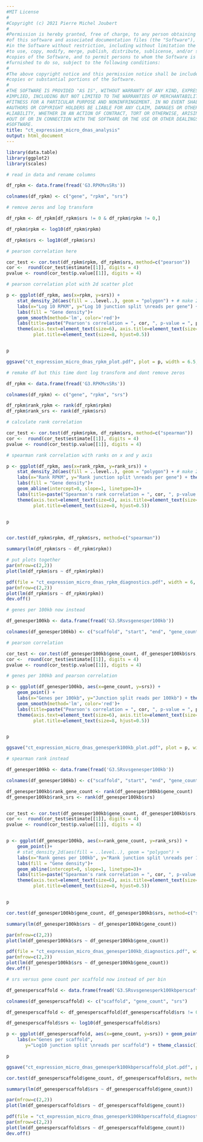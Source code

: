 ```yaml
---
#MIT License
#
#Copyright (c) 2021 Pierre Michel Joubert
#
#Permission is hereby granted, free of charge, to any person obtaining a copy
#of this software and associated documentation files (the "Software"), to deal
#in the Software without restriction, including without limitation the rights
#to use, copy, modify, merge, publish, distribute, sublicense, and/or sell
#copies of the Software, and to permit persons to whom the Software is
#furnished to do so, subject to the following conditions:
#
#The above copyright notice and this permission notice shall be included in all
#copies or substantial portions of the Software.
#
#THE SOFTWARE IS PROVIDED "AS IS", WITHOUT WARRANTY OF ANY KIND, EXPRESS OR
#IMPLIED, INCLUDING BUT NOT LIMITED TO THE WARRANTIES OF MERCHANTABILITY,
#FITNESS FOR A PARTICULAR PURPOSE AND NONINFRINGEMENT. IN NO EVENT SHALL THE
#AUTHORS OR COPYRIGHT HOLDERS BE LIABLE FOR ANY CLAIM, DAMAGES OR OTHER
#LIABILITY, WHETHER IN AN ACTION OF CONTRACT, TORT OR OTHERWISE, ARISING FROM,
#OUT OF OR IN CONNECTION WITH THE SOFTWARE OR THE USE OR OTHER DEALINGS IN THE
#SOFTWARE.
title: "ct_expression_micro_dnas_analysis"
output: html_document
---
```




```r

library(data.table)
library(ggplot2)
library(scales)

# read in data and rename columns

df_rpkm <- data.frame(fread('G3.RPKMvsSRs'))

colnames(df_rpkm) <- c("gene", "rpkm", "srs")

# remove zeros and log transform

df_rpkm <- df_rpkm[df_rpkm$srs != 0 & df_rpkm$rpkm != 0,]

df_rpkm$rpkm <- log10(df_rpkm$rpkm)

df_rpkm$srs <- log10(df_rpkm$srs)

# pearson correlation here

cor_test <- cor.test(df_rpkm$rpkm, df_rpkm$srs, method=c("pearson"))
cor <-  round(cor_test$estimate[[1]], digits = 4)
pvalue <- round(cor_test$p.value[[1]], digits = 4)

# pearson correlation plot with 2d scatter plot

p <- ggplot(df_rpkm, aes(x=rpkm, y=srs)) +
    stat_density_2d(aes(fill = ..level..), geom = "polygon") + # make 2d density plot
    labs(x="Log 10 RPKM", y="Log 10 junction split \nreads per gene") + theme_classic() +
    labs(fill = "Gene density")+
    geom_smooth(method='lm', color='red')+
    labs(title=paste("Pearson's correlation = ", cor, ", p-value = ", pvalue, sep=''))+ # add correlation value to plot
    theme(axis.text=element_text(size=6), axis.title=element_text(size=8), legend.title=element_text(size=8), legend.text=element_text(size=6), 
          plot.title=element_text(size=8, hjust=0.5))


p

ggsave("ct_expression_micro_dnas_rpkm_plot.pdf", plot = p, width = 6.5, height = 3)

```


```r

# remake df but this time dont log transform and dont remove zeros

df_rpkm <- data.frame(fread('G3.RPKMvsSRs'))

colnames(df_rpkm) <- c("gene", "rpkm", "srs")

df_rpkm$rank_rpkm <- rank(df_rpkm$rpkm)
df_rpkm$rank_srs <- rank(df_rpkm$srs)

# calculate rank correlation

cor_test <- cor.test(df_rpkm$rpkm, df_rpkm$srs, method=c("spearman"))
cor <-  round(cor_test$estimate[[1]], digits = 4)
pvalue <- round(cor_test$p.value[[1]], digits = 4)

# spearman rank correlation with ranks on x and y axis

p <- ggplot(df_rpkm, aes(x=rank_rpkm, y=rank_srs)) +
    stat_density_2d(aes(fill = ..level..), geom = "polygon") + # make 2d density plot
    labs(x="Rank RPKM", y="Rank junction split \nreads per gene") + theme_classic() +
    labs(fill = "Gene density")+
    geom_abline(intercept=0, slope=1, linetype=3)+
    labs(title=paste("Spearman's rank correlation = ", cor, ", p-value = ", pvalue, sep=''))+ # paste rank correlation
    theme(axis.text=element_text(size=6), axis.title=element_text(size=8), legend.title=element_text(size=8), legend.text=element_text(size=6), 
          plot.title=element_text(size=8, hjust=0.5))


p



```




```r
cor.test(df_rpkm$rpkm, df_rpkm$srs, method=c("spearman"))
```

```r
summary(lm(df_rpkm$srs ~ df_rpkm$rpkm))
```

```r

# put plots together
par(mfrow=c(2,2))
plot(lm(df_rpkm$srs ~ df_rpkm$rpkm))

pdf(file = "ct_expression_micro_dnas_rpkm_diagnostics.pdf", width = 6, height = 4)
par(mfrow=c(2,2))
plot(lm(df_rpkm$srs ~ df_rpkm$rpkm))
dev.off()
```


```r
# genes per 100kb now instead

df_genesper100kb <- data.frame(fread('G3.SRsvsgenesper100kb'))

colnames(df_genesper100kb) <- c("scaffold", "start", "end", "gene_count", "srs")

# pearson correlation

cor_test <- cor.test(df_genesper100kb$gene_count, df_genesper100kb$srs, method=c("pearson"))
cor <-  round(cor_test$estimate[[1]], digits = 4)
pvalue <- round(cor_test$p.value[[1]], digits = 4)

# genes per 100kb and pearson correlation

p <- ggplot(df_genesper100kb, aes(x=gene_count, y=srs)) +
    geom_point() +
    labs(x="Genes per 100kb", y="Junction split reads per 100kb") + theme_classic() +
    geom_smooth(method='lm', color='red')+
    labs(title=paste("Pearson's correlation = ", cor, ", p-value = ", pvalue, sep=''))+ # add correlation title to plot
    theme(axis.text=element_text(size=6), axis.title=element_text(size=8), legend.title=element_text(size=8), legend.text=element_text(size=6), 
          plot.title=element_text(size=8, hjust=0.5))


p

ggsave("ct_expression_micro_dnas_genesperk100kb_plot.pdf", plot = p, width = 6.5, height = 3)
```

```r

# spearman rank instead

df_genesper100kb <- data.frame(fread('G3.SRsvsgenesper100kb'))

colnames(df_genesper100kb) <- c("scaffold", "start", "end", "gene_count", "srs")

df_genesper100kb$rank_gene_count <- rank(df_genesper100kb$gene_count)
df_genesper100kb$rank_srs <- rank(df_genesper100kb$srs)


cor_test <- cor.test(df_genesper100kb$gene_count, df_genesper100kb$srs, method=c("spearman"))
cor <-  round(cor_test$estimate[[1]], digits = 4)
pvalue <- round(cor_test$p.value[[1]], digits = 4)


p <- ggplot(df_genesper100kb, aes(x=rank_gene_count, y=rank_srs)) +
    geom_point()+
    # stat_density_2d(aes(fill = ..level..), geom = "polygon") +
    labs(x="Rank genes per 100kb", y="Rank junction split \nreads per 100kb") + theme_classic() +
    labs(fill = "Gene density")+
    geom_abline(intercept=0, slope=1, linetype=3)+
    labs(title=paste("Spearman's rank correlation = ", cor, ", p-value = ", pvalue, sep=''))+
    theme(axis.text=element_text(size=6), axis.title=element_text(size=8), legend.title=element_text(size=8), legend.text=element_text(size=6), 
          plot.title=element_text(size=8, hjust=0.5))


p
```


```r
cor.test(df_genesper100kb$gene_count, df_genesper100kb$srs, method=c("spearman"))

```

```r
summary(lm(df_genesper100kb$srs ~ df_genesper100kb$gene_count))

```

```r
par(mfrow=c(2,2))
plot(lm(df_genesper100kb$srs ~ df_genesper100kb$gene_count))

pdf(file = "ct_expression_micro_dnas_genesper100kb_diagnostics.pdf", width = 6, height = 4)
par(mfrow=c(2,2))
plot(lm(df_genesper100kb$srs ~ df_genesper100kb$gene_count))
dev.off()
```


```r

# srs versus gene count per scaffold now instead of per bin

df_genesperscaffold <- data.frame(fread('G3.SRsvsgenesperk100kbperscaffold'))

colnames(df_genesperscaffold) <- c("scaffold", "gene_count", "srs")

df_genesperscaffold <- df_genesperscaffold[df_genesperscaffold$srs != 0 & df_genesperscaffold$gene_count != 0,]

df_genesperscaffold$srs <- log10(df_genesperscaffold$srs)

p <- ggplot(df_genesperscaffold, aes(x=gene_count, y=srs)) + geom_point() + geom_smooth(method='lm', color='red') +
    labs(x="Genes per scaffold",
       y="Log10 junction split \nreads per scaffold") + theme_classic()

p

ggsave("ct_expression_micro_dnas_genesperk100kbperscaffold_plot.pdf", plot = p, width = 6, height = 4)
```

```r
cor.test(df_genesperscaffold$gene_count, df_genesperscaffold$srs, method=c("pearson"))

```


```r
summary(lm(df_genesperscaffold$srs ~ df_genesperscaffold$gene_count))

```

```r
par(mfrow=c(2,2))
plot(lm(df_genesperscaffold$srs ~ df_genesperscaffold$gene_count))

pdf(file = "ct_expression_micro_dnas_genesperk100kbperscaffold_diagnostics.pdf", width = 6, height = 4)
par(mfrow=c(2,2))
plot(lm(df_genesperscaffold$srs ~ df_genesperscaffold$gene_count))
dev.off()
```



